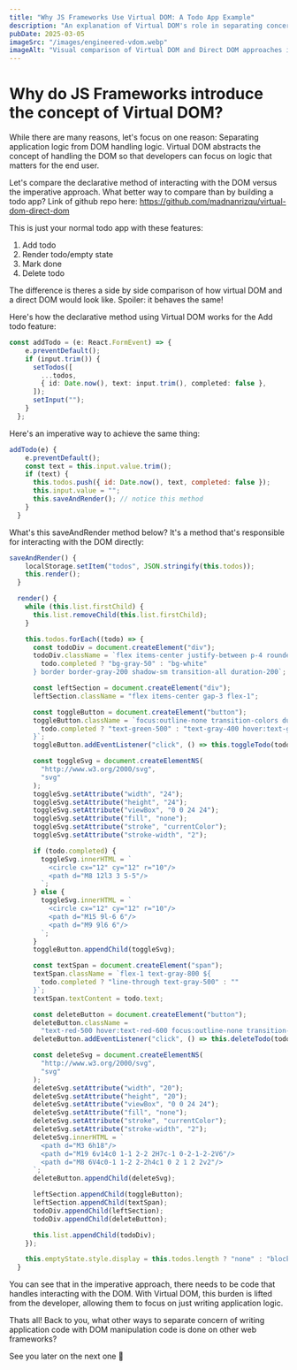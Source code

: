 ```yaml
---
title: "Why JS Frameworks Use Virtual DOM: A Todo App Example"
description: "An explanation of Virtual DOM's role in separating concerns, demonstrated by comparing declarative (Virtual DOM) and imperative (Direct DOM) approaches in a todo application."
pubDate: 2025-03-05
imageSrc: "/images/engineered-vdom.webp"
imageAlt: "Visual comparison of Virtual DOM and Direct DOM approaches in a Todo App"
---
```



# Why do JS Frameworks introduce the concept of Virtual DOM?

While there are many reasons, let's focus on one reason: Separating application logic from DOM handling logic. Virtual DOM abstracts the concept of handling the DOM so that developers can focus on logic that matters for the end user.

Let's compare the declarative method of interacting with the DOM versus the imperative approach. What better way to compare than by building a todo app? Link of github repo here: https://github.com/madnanrizqu/virtual-dom-direct-dom

This is just your normal todo app with these features:
1. Add todo
2. Render todo/empty state
3. Mark done
4. Delete todo

<MdImageContainer>
  <Picture
    src="https://dev-to-uploads.s3.amazonaws.com/uploads/articles/kvc8zken7dhsrr1bvsx8.png"
    alt="Todo app UI showing Virtual DOM and Direct DOM implementations side-by-side"
    width="770"
    height="468"
  />
</MdImageContainer>

The difference is theres a side by side comparison of how virtual DOM and a direct DOM would look like. Spoiler: it behaves the same!

Here's how the declarative method using Virtual DOM works for the Add todo feature:
```typescript
const addTodo = (e: React.FormEvent) => {
    e.preventDefault();
    if (input.trim()) {
      setTodos([
        ...todos,
        { id: Date.now(), text: input.trim(), completed: false },
      ]);
      setInput("");
    }
  };
```

Here's an imperative way to achieve the same thing:
```javascript
addTodo(e) {
    e.preventDefault();
    const text = this.input.value.trim();
    if (text) {
      this.todos.push({ id: Date.now(), text, completed: false });
      this.input.value = "";
      this.saveAndRender(); // notice this method
    }
  }
```
What's this saveAndRender method below? It's a method that's responsible for interacting with the DOM directly:

```javascript
saveAndRender() {
    localStorage.setItem("todos", JSON.stringify(this.todos));
    this.render();
  }

  render() {
    while (this.list.firstChild) {
      this.list.removeChild(this.list.firstChild);
    }

    this.todos.forEach((todo) => {
      const todoDiv = document.createElement("div");
      todoDiv.className = `flex items-center justify-between p-4 rounded-lg ${
        todo.completed ? "bg-gray-50" : "bg-white"
      } border border-gray-200 shadow-sm transition-all duration-200`;

      const leftSection = document.createElement("div");
      leftSection.className = "flex items-center gap-3 flex-1";

      const toggleButton = document.createElement("button");
      toggleButton.className = `focus:outline-none transition-colors duration-200 ${
        todo.completed ? "text-green-500" : "text-gray-400 hover:text-gray-500"
      }`;
      toggleButton.addEventListener("click", () => this.toggleTodo(todo.id));

      const toggleSvg = document.createElementNS(
        "http://www.w3.org/2000/svg",
        "svg"
      );
      toggleSvg.setAttribute("width", "24");
      toggleSvg.setAttribute("height", "24");
      toggleSvg.setAttribute("viewBox", "0 0 24 24");
      toggleSvg.setAttribute("fill", "none");
      toggleSvg.setAttribute("stroke", "currentColor");
      toggleSvg.setAttribute("stroke-width", "2");

      if (todo.completed) {
        toggleSvg.innerHTML = `
          <circle cx="12" cy="12" r="10"/>
          <path d="M8 12l3 3 5-5"/>
        `;
      } else {
        toggleSvg.innerHTML = `
          <circle cx="12" cy="12" r="10"/>
          <path d="M15 9l-6 6"/>
          <path d="M9 9l6 6"/>
        `;
      }
      toggleButton.appendChild(toggleSvg);

      const textSpan = document.createElement("span");
      textSpan.className = `flex-1 text-gray-800 ${
        todo.completed ? "line-through text-gray-500" : ""
      }`;
      textSpan.textContent = todo.text;

      const deleteButton = document.createElement("button");
      deleteButton.className =
        "text-red-500 hover:text-red-600 focus:outline-none transition-colors duration-200";
      deleteButton.addEventListener("click", () => this.deleteTodo(todo.id));

      const deleteSvg = document.createElementNS(
        "http://www.w3.org/2000/svg",
        "svg"
      );
      deleteSvg.setAttribute("width", "20");
      deleteSvg.setAttribute("height", "20");
      deleteSvg.setAttribute("viewBox", "0 0 24 24");
      deleteSvg.setAttribute("fill", "none");
      deleteSvg.setAttribute("stroke", "currentColor");
      deleteSvg.setAttribute("stroke-width", "2");
      deleteSvg.innerHTML = `
        <path d="M3 6h18"/>
        <path d="M19 6v14c0 1-1 2-2 2H7c-1 0-2-1-2-2V6"/>
        <path d="M8 6V4c0-1 1-2 2-2h4c1 0 2 1 2 2v2"/>
      `;
      deleteButton.appendChild(deleteSvg);

      leftSection.appendChild(toggleButton);
      leftSection.appendChild(textSpan);
      todoDiv.appendChild(leftSection);
      todoDiv.appendChild(deleteButton);

      this.list.appendChild(todoDiv);
    });

    this.emptyState.style.display = this.todos.length ? "none" : "block";
  }
```

You can see that in the imperative approach, there needs to be code that handles interacting with the DOM. With Virtual DOM, this burden is lifted from the developer, allowing them to focus on just writing application logic.

Thats all! Back to you, what other ways to separate concern of writing application code with DOM manipulation code is done on other web frameworks?

See you later on the next one 👋
